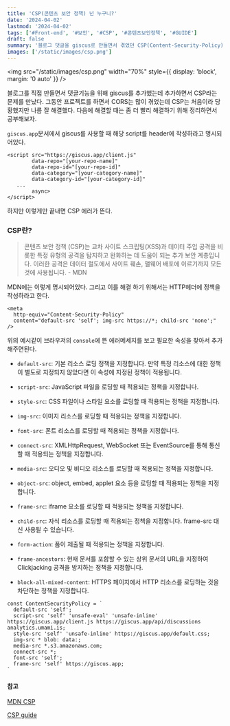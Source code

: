 ```yaml
---
title: 'CSP(콘텐츠 보안 정책) 넌 누구니?'
date: '2024-04-02'
lastmod: '2024-04-02'
tags: ['#Front-end', '#보안', '#CSP', '#콘텐츠보안정책', '#GUIDE']
draft: false
summary: '블로그 댓글을 giscus로 만들면서 겪었던 CSP(Content-Security-Policy) 콘텐츠 보안 정책에 대해 알아보자'
images: ['/static/images/csp.png']
---
```


<img src="/static/images/csp.png" width="70%" style={{ display: 'block', margin: '0 auto' }} />

블로그를 직접 만들면서 댓글기능을 위해 giscus를 추가했는데 추가하면서 CSP라는 문제를 만났다. 그동안 프로젝트를 하면서 CORS는 많이 겪었는데 CSP는 처음이라 당황했지만 나름 잘 해결했다.
다음에 해결할 때는 좀 더 빨리 해결하기 위해 정리하면서 공부해보자.

`giscus.app`문서에서 giscus를 사용할 때 해당 script를 header에 작성하라고 명시되어있다.

```html:giscus_헤더_사용방법
<script src="https://giscus.app/client.js"
        data-repo="[your-repo-name]"
        data-repo-id="[your-repo-id]"
        data-category="[your-category-name]"
        data-category-id="[your-category-id]"
   ...
        async>
</script>
```

하지만 이렇게만 끝내면 CSP 에러가 뜬다.

### CSP란?

> 콘텐츠 보안 정책 (CSP)는 교차 사이트 스크립팅(XSS)과 데이터 주입 공격을 비롯한 특정 유형의 공격을 탐지하고 완화하는 데 도움이 되는 추가 보안 계층입니다. 이러한 공격은 데이터 절도에서 사이트 훼손, 맬웨어 배포에 이르기까지 모든 것에 사용됩니다. - MDN

MDN에는 이렇게 명시되어있다. 그리고 이를 해결 하기 위해서는 HTTP헤더에 정책을 작성하라고 한다.

```html:CSP_simple_example
<meta
  http-equiv="Content-Security-Policy"
  content="default-src 'self'; img-src https://*; child-src 'none';" />
```

위의 예시같이 브라우저의 `console`에 뜬 에러메세지를 보고 필요한 속성을 찾아서 추가해주면된다.

- `default-src`: 기본 리소스 로딩 정책을 지정합니다. 만약 특정 리소스에 대한 정책이 별도로 지정되지 않았다면 이 속성에 지정된 정책이 적용됩니다.

- `script-src`: JavaScript 파일을 로딩할 때 적용되는 정책을 지정합니다.

- `style-src`: CSS 파일이나 스타일 요소를 로딩할 때 적용되는 정책을 지정합니다.

- `img-src`: 이미지 리소스를 로딩할 때 적용되는 정책을 지정합니다.

- `font-src`: 폰트 리소스를 로딩할 때 적용되는 정책을 지정합니다.

- `connect-src`: XMLHttpRequest, WebSocket 또는 EventSource를 통해 통신할 때 적용되는 정책을 지정합니다.

- `media-src`: 오디오 및 비디오 리소스를 로딩할 때 적용되는 정책을 지정합니다.

- `object-src`: object, embed, applet 요소 등을 로딩할 때 적용되는 정책을 지정합니다.

- `frame-src`: iframe 요소를 로딩할 때 적용되는 정책을 지정합니다.

- `child-src`: 자식 리소스를 로딩할 때 적용되는 정책을 지정합니다. frame-src 대신 사용될 수 있습니다.

- `form-action`: 폼이 제출될 때 적용되는 정책을 지정합니다.

- `frame-ancestors`: 현재 문서를 포함할 수 있는 상위 문서의 URL을 지정하여 Clickjacking 공격을 방지하는 정책을 지정합니다.

- `block-all-mixed-content`: HTTPS 페이지에서 HTTP 리소스를 로딩하는 것을 차단하는 정책을 지정합니다.

```javascript:실제적용한코드
const ContentSecurityPolicy = `
  default-src 'self';
  script-src 'self' 'unsafe-eval' 'unsafe-inline' https://giscus.app/client.js https://giscus.app/api/discussions analytics.umami.is;
  style-src 'self' 'unsafe-inline' https://giscus.app/default.css;
  img-src * blob: data:;
  media-src *.s3.amazonaws.com;
  connect-src *;
  font-src 'self';
  frame-src 'self' https://giscus.app;
`
```

#### 참고

[MDN CSP](https://developer.mozilla.org/ko/docs/Web/HTTP/CSP)

[CSP guide](https://content-security-policy.com/)
